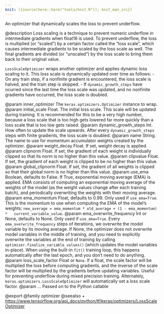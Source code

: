 ```yaml
---
knit: ({source(here::here("tools/knit.R")); knit_man_src})
---
```

An optimizer that dynamically scales the loss to prevent underflow.

@description
Loss scaling is a technique to prevent numeric underflow in intermediate
gradients when float16 is used. To prevent underflow, the loss is multiplied
(or "scaled") by a certain factor called the "loss scale", which causes
intermediate gradients to be scaled by the loss scale as well. The final
gradients are divided (or "unscaled") by the loss scale to bring them back
to their original value.

`LossScaleOptimizer` wraps another optimizer and applies dynamic loss
scaling to it. This loss scale is dynamically updated over time as follows:
- On any train step, if a nonfinite gradient is encountered, the loss scale
  is halved, and the train step is skipped.
- If `dynamic_growth_steps` have ocurred since the last time the loss scale
  was updated, and no nonfinite gradients have occurred, the loss scale
  is doubled.

@param inner_optimizer The `keras.optimizers.Optimizer` instance to wrap.
@param initial_scale Float. The initial loss scale. This scale will be updated
    during training. It is recommended for this to be a very high
    number, because a loss scale that is too high gets lowered far more
    quickly than a loss scale that is too low gets raised.
@param dynamic_growth_steps Int. How often to update the scale upwards. After
    every `dynamic_growth_steps` steps with finite gradients, the
    loss scale is doubled.
@param name String. The name to use
  for momentum accumulator weights created by
  the optimizer.
@param weight_decay Float. If set, weight decay is applied.
@param clipnorm Float. If set, the gradient of each weight is individually
  clipped so that its norm is no higher than this value.
@param clipvalue Float. If set, the gradient of each weight is clipped to be
  no higher than this value.
@param global_clipnorm Float. If set, the gradient of all weights is clipped
  so that their global norm is no higher than this value.
@param use_ema Boolean, defaults to False. If True, exponential moving average
  (EMA) is applied. EMA consists of computing an exponential moving
  average of the weights of the model (as the weight values change after
  each training batch), and periodically overwriting the weights with
  their moving average.
@param ema_momentum Float, defaults to 0.99. Only used if `use_ema=True`.
  This is the momentum to use when computing
  the EMA of the model's weights:
  `new_average = ema_momentum * old_average + (1 - ema_momentum) *
  current_variable_value`.
@param ema_overwrite_frequency Int or None, defaults to None. Only used if
  `use_ema=True`. Every `ema_overwrite_frequency` steps of iterations,
  we overwrite the model variable by its moving average.
  If None, the optimizer
  does not overwrite model variables in the middle of training, and you
  need to explicitly overwrite the variables at the end of training
  by calling `optimizer.finalize_variable_values()`
  (which updates the model
  variables in-place). When using the built-in `fit()` training loop,
  this happens automatically after the last epoch,
  and you don't need to do anything.
@param loss_scale_factor Float or `None`. If a float, the scale factor will
  be multiplied the loss before computing gradients, and the inverse of
  the scale factor will be multiplied by the gradients before updating
  variables. Useful for preventing underflow during mixed precision
  training. Alternately, `keras.optimizers.LossScaleOptimizer` will
  automatically set a loss scale factor.
@param ... Passed on to the Python callable

@export
@family optimizer
@seealso
+ <https://www.tensorflow.org/api_docs/python/tf/keras/optimizers/LossScaleOptimizer>
